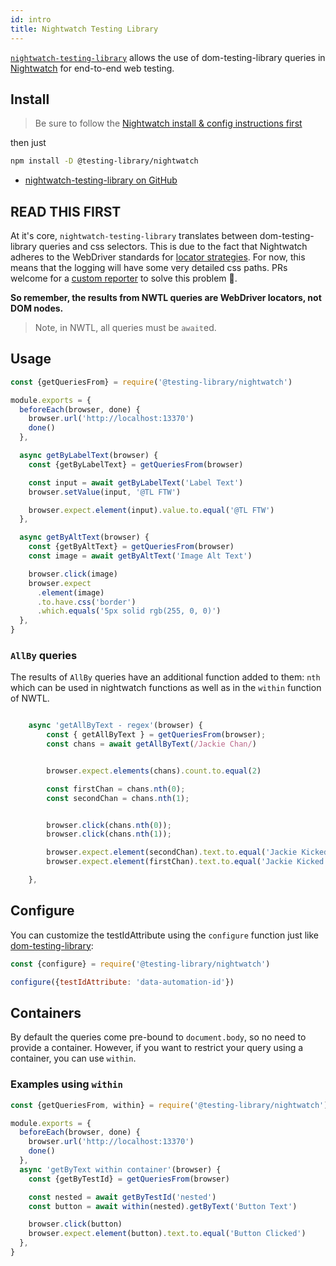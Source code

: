 ```yaml
---
id: intro
title: Nightwatch Testing Library
---
```


[`nightwatch-testing-library`][gh] allows the use of dom-testing-library queries in [Nightwatch](https://nightwatchjs.org) for end-to-end web testing.

## Install

> Be sure to follow the [Nightwatch install & config instructions first](https://nightwatchjs.org/gettingstarted/installation/)

then just

```bash npm2yarn
npm install -D @testing-library/nightwatch
```

- [nightwatch-testing-library on GitHub][gh]

## READ THIS FIRST

At it's core, `nightwatch-testing-library` translates between dom-testing-library queries and css selectors. This is due to the fact that Nightwatch adheres to the WebDriver standards for [locator strategies](https://www.w3.org/TR/webdriver/#locator-strategies). For now, this means that the logging will have some very detailed css paths. PRs welcome for a [custom reporter](https://nightwatchjs.org/guide/extending-nightwatch/#custom-reporter) to solve this problem 🤗.

**So remember, the results from NWTL queries are WebDriver locators, not DOM nodes.**

> Note, in NWTL, all queries must be `await`ed.

## Usage

```javascript
const {getQueriesFrom} = require('@testing-library/nightwatch')

module.exports = {
  beforeEach(browser, done) {
    browser.url('http://localhost:13370')
    done()
  },

  async getByLabelText(browser) {
    const {getByLabelText} = getQueriesFrom(browser)

    const input = await getByLabelText('Label Text')
    browser.setValue(input, '@TL FTW')

    browser.expect.element(input).value.to.equal('@TL FTW')
  },

  async getByAltText(browser) {
    const {getByAltText} = getQueriesFrom(browser)
    const image = await getByAltText('Image Alt Text')

    browser.click(image)
    browser.expect
      .element(image)
      .to.have.css('border')
      .which.equals('5px solid rgb(255, 0, 0)')
  },
}
```

### `AllBy` queries

The results of `AllBy` queries have an additional function added to them: `nth` which can be used in nightwatch functions as well as in the `within` function of NWTL.

```javascript

    async 'getAllByText - regex'(browser) {
        const { getAllByText } = getQueriesFrom(browser);
        const chans = await getAllByText(/Jackie Chan/)


        browser.expect.elements(chans).count.to.equal(2)

        const firstChan = chans.nth(0);
        const secondChan = chans.nth(1);


        browser.click(chans.nth(0));
        browser.click(chans.nth(1));

        browser.expect.element(secondChan).text.to.equal('Jackie Kicked');
        browser.expect.element(firstChan).text.to.equal('Jackie Kicked');

    },

```

## Configure

You can customize the testIdAttribute using the `configure` function just like [dom-testing-library][config]:

```javascript
const {configure} = require('@testing-library/nightwatch')

configure({testIdAttribute: 'data-automation-id'})
```

## Containers

By default the queries come pre-bound to `document.body`, so no need to provide a container. However, if you want to restrict your query using a container, you can use `within`.

### Examples using `within`

```javascript
const {getQueriesFrom, within} = require('@testing-library/nightwatch')

module.exports = {
  beforeEach(browser, done) {
    browser.url('http://localhost:13370')
    done()
  },
  async 'getByText within container'(browser) {
    const {getByTestId} = getQueriesFrom(browser)

    const nested = await getByTestId('nested')
    const button = await within(nested).getByText('Button Text')

    browser.click(button)
    browser.expect.element(button).text.to.equal('Button Clicked')
  },
}
```

[config]: ../dom-testing-library/api-configuration.mdx
[gh]: https://github.com/testing-library/nightwatch-testing-library
